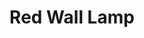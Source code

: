 ---
title: "Red Wall Lamp"
meta_title: "Red Wall Lamp craft"
description: "Craft de Red Wall Lamp"
rank: "b"
draft: false
name: "Red Wall Lamp"
recipe_img: "https://wiki.pokexgames.com/images/1/12/Red_Wall_Lamp.png"
level: 62
craft_time: 28800
result: 1
value_npc: 1
ingredients:
  - name: "Magnet"
    quantity: 20
    item_img: "https://wiki.pokexgames.com/images/6/6d/Magnet1.png"
    value_npc: 1
  - name: "Point of Light"
    quantity: 5
    item_img: "https://wiki.pokexgames.com/images/9/9b/Point_of_Light.png"
    value_npc: 1
  - name: "Electric Rat Tail"
    quantity: 4
    item_img: "https://wiki.pokexgames.com/images/d/d9/Electric_Rat_Tail.png"
    value_npc: 1
  - name: "Glass"
    quantity: 30
    item_img: "https://wiki.pokexgames.com/images/1/15/Glass.png"
    value_npc: 1
  - name: "Red Dye"
    quantity: 4
    item_img: "https://wiki.pokexgames.com/images/c/c1/Red_Dye.png"
    value_npc: 1
  - name: "Iron Bar"
    quantity: 60
    item_img: "https://wiki.pokexgames.com/images/6/6c/Iron_Bar.png"
    value_npc: 1
---